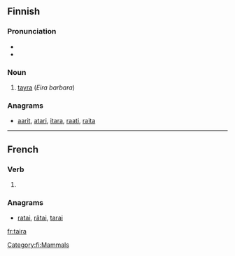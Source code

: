==Finnish==

===Pronunciation===
* {{hyphenation|tai|ra}}
* {{IPA|/ˈt̪ɑirɑ/|lang=fi}}

===Noun===
{{fi-noun|tair|type=kala}}

# [[tayra]] (''Eira barbara'')

===Anagrams===
* [[aarit#Finnish|aarit]], [[atari#Finnish|atari]], [[itara#Finnish|itara]], [[raati#Finnish|raati]], [[raita#Finnish|raita]]

[[Category:fi:Mammals]]

----

==French==

===Verb===
{{fr-verb-form}}

# {{form of|Third-person singular indicative future form|taire|lang=French}}

===Anagrams===
* [[ratai#French|ratai]], [[râtai#French|râtai]], [[tarai#French|tarai]]

[[fr:taira]]